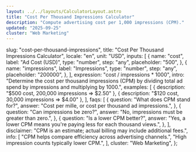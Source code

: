 ```yaml
---
layout: ../../layouts/CalculatorLayout.astro
title: "Cost Per Thousand Impressions Calculator"
description: "Compute advertising cost per 1,000 impressions (CPM)."
updated: "2025-09-25"
cluster: "Web Marketing"
---
```



  slug: "cost-per-thousand-impressions",
  title: "Cost Per Thousand Impressions Calculator",
  locale: "en",
  unit: "USD",
  inputs: [
    {
      name: "cost",
      label: "Ad Cost (USD)",
      type: "number",
      step: "any",
      placeholder: "500",
    },
    {
      name: "impressions",
      label: "Impressions",
      type: "number",
      step: "any",
      placeholder: "200000",
    },
  ],
  expression: "cost / impressions * 1000",
  intro:
    "Determine the cost per thousand impressions (CPM) by dividing total ad spend by impressions and multiplying by 1000.",
  examples: [
    { description: "$500 cost, 200,000 impressions ⇒ $2.50" },
    { description: "$120 cost, 30,000 impressions ⇒ $4.00" },
  ],
  faqs: [
    {
      question: "What does CPM stand for?",
      answer: "Cost per mille, or cost per thousand ad impressions.",
    },
    {
      question: "Can impressions be zero?",
      answer: "No, impressions must be greater than zero.",
    },
    {
      question: "Is a lower CPM better?",
      answer:
        "Yes, a lower CPM means you're paying less for each thousand views.",
    },
  ],
  disclaimer: "CPM is an estimate; actual billing may include additional fees.",
  info: [
    "CPM helps compare efficiency across advertising channels.",
    "High impression counts typically lower CPM.",
  ],
  cluster: "Web Marketing",
};

<Calculator schema={schema} />
